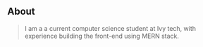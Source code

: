 ## About

> I am a a current computer science student at Ivy tech, with experience building the front-end using MERN stack.

